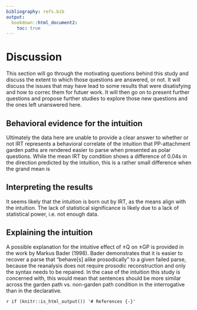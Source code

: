 ```yaml
---
bibliography: refs.bib
output: 
  bookdown::html_document2: 
    toc: true
---
```

# Discussion

This section will go through the motivating questions behind this study and discuss the extent to which those questions are answered, or not. It will discuss the issues that may have lead to some results that were disatisfying and how to correc them for futuer work. It will then go on to present further questions and propose further studies to explore those new questions and the ones left unanswered here.

## Behavioral evidence for the intuition

Ultimately the data here are unable to provide a clear answer to whether or not IRT represents a behavioral correlate of the intuition that PP-attachment garden paths are rendered easier to parse when presented as polar questions. While the mean IRT by condition shows a difference of 0.04s in the direction predicted by the intuition, this is a rather small difference when the grand mean is 

## Interpreting the results

It seems likely that the intuition is born out by IRT, as the means align with the intuition. The lack of statistical significance is likely due to a lack of statistical power, i.e. not enough data.

## Explaining the intuition

A possible explanation for the intuitive effect of ±Q on ±GP is provided in the work by Markus Bader (1998). Bader demonstrates that it is easier to recover a parse that “behave[s] alike prosodically” to a given failed parse, because the reanalysis does not require prosodic reconstruction and only the syntax needs to be repaired. In the case of the intuition this study is concerned with, this would mean that sentences should be more similar across the garden path vs. non-garden path condition in the interrogative than in the declarative. 

`r if (knitr::is_html_output()) '# References {-}'`

